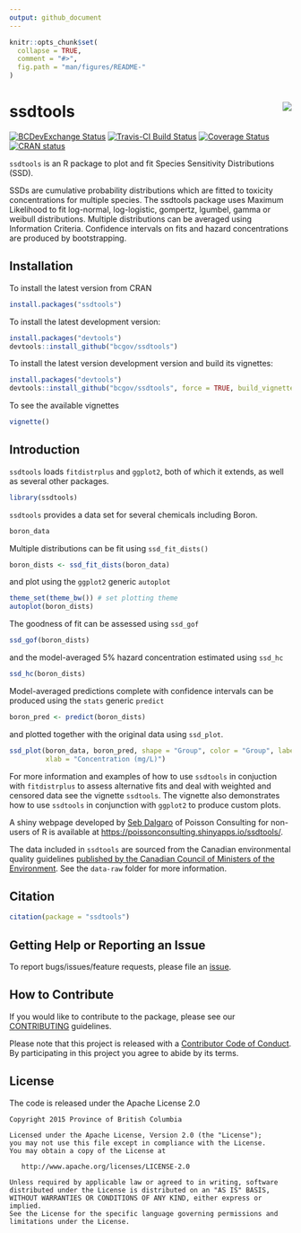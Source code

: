 ```yaml
---
output: github_document
---
```


<!-- README.md is generated from README.Rmd. Please edit that file -->

```r
knitr::opts_chunk$set(
  collapse = TRUE,
  comment = "#>",
  fig.path = "man/figures/README-"
)
```

# ssdtools <img src="man/figures/logo.png" align="right" />

[![BCDevExchange Status](https://assets.bcdevexchange.org/images/badges/exploration.svg)](https://github.com/BCDevExchange/docs/blob/master/discussion/projectstates.md)
[![Travis-CI Build Status](https://travis-ci.org/bcgov/ssdtools.svg?branch=master)](https://travis-ci.org/bcgov/ssdtools)
[![Coverage Status](https://img.shields.io/codecov/c/github/bcgov/ssdtools/master.svg)](https://codecov.io/github/bcgov/ssdtools?branch=master)
[![CRAN status](https://www.r-pkg.org/badges/version/ssdtools)](https://cran.r-project.org/package=ssdtools)

`ssdtools` is an R package to plot and fit Species Sensitivity Distributions (SSD). 

SSDs are cumulative probability distributions which are fitted to toxicity concentrations for multiple species.
The ssdtools package uses Maximum Likelihood to fit log-normal, log-logistic, gompertz, lgumbel, gamma or weibull distributions.
Multiple distributions can be averaged using Information Criteria.
Confidence intervals on fits and hazard concentrations are produced by bootstrapping.

## Installation

To install the latest version from CRAN
```r
install.packages("ssdtools")
```

To install the latest development version:

```r
install.packages("devtools")
devtools::install_github("bcgov/ssdtools")
```

To install the latest version development version and build its vignettes:

```r
install.packages("devtools")
devtools::install_github("bcgov/ssdtools", force = TRUE, build_vignettes = TRUE)
```

To see the available vignettes
```r
vignette()
```

## Introduction

`ssdtools` loads `fitdistrplus` and `ggplot2`, both of which it extends, as well as several other packages.
```r
library(ssdtools)
```

`ssdtools` provides a data set for several chemicals including Boron.
```r
boron_data
```

Multiple distributions can be fit using `ssd_fit_dists()`
```r
boron_dists <- ssd_fit_dists(boron_data)
```

and plot using the `ggplot2` generic `autoplot`
```r
theme_set(theme_bw()) # set plotting theme
autoplot(boron_dists)
```

The goodness of fit can be assessed using `ssd_gof`
```r
ssd_gof(boron_dists)
```

and the model-averaged 5% hazard concentration estimated using `ssd_hc`
```r
ssd_hc(boron_dists)
```

Model-averaged predictions complete with confidence intervals can be produced using the `stats` generic `predict`
```r
boron_pred <- predict(boron_dists)
```

and plotted together with the original data using `ssd_plot`.
```r
ssd_plot(boron_data, boron_pred, shape = "Group", color = "Group", label = "Species",
         xlab = "Concentration (mg/L)")
```

For more information and examples of how to use `ssdtools` in conjuction with `fitdistrplus` to assess alternative fits and deal with weighted and censored data see the vignette `ssdtools`.
The vignette also demonstrates how to use `ssdtools` in conjunction with `ggplot2` to produce custom plots.

A shiny webpage developed by [Seb Dalgaro](https://github.com/sebdalgarno) of Poisson Consulting for non-users of R is available at <https://poissonconsulting.shinyapps.io/ssdtools/>.

The data included in `ssdtools` are sourced from the Canadian environmental quality guidelines [published by the Canadian Council of Ministers of the Environment](http://ceqg-rcqe.ccme.ca/en/index.html). See the `data-raw` folder for more information.

## Citation

```r
citation(package = "ssdtools")
```

## Getting Help or Reporting an Issue

To report bugs/issues/feature requests, please file an [issue](https://github.com/bcgov/ssdtools/issues/).

## How to Contribute

If you would like to contribute to the package, please see our 
[CONTRIBUTING](CONTRIBUTING.md) guidelines.

Please note that this project is released with a [Contributor Code of Conduct](CODE_OF_CONDUCT.md). 
By participating in this project you agree to abide by its terms.

## License

The code is released under the Apache License 2.0

    Copyright 2015 Province of British Columbia

    Licensed under the Apache License, Version 2.0 (the "License");
    you may not use this file except in compliance with the License.
    You may obtain a copy of the License at 

       http://www.apache.org/licenses/LICENSE-2.0

    Unless required by applicable law or agreed to in writing, software
    distributed under the License is distributed on an "AS IS" BASIS,
    WITHOUT WARRANTIES OR CONDITIONS OF ANY KIND, either express or implied.
    See the License for the specific language governing permissions and
    limitations under the License.
